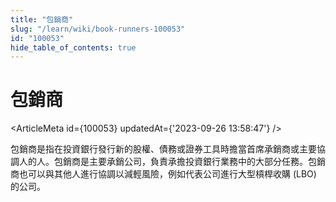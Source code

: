 ```yaml
---
title: "包銷商"
slug: "/learn/wiki/book-runners-100053"
id: "100053"
hide_table_of_contents: true
---
```



# 包銷商

<ArticleMeta id={100053} updatedAt={'2023-09-26 13:58:47'} />
<div className='border-solid border-b border-t-0 my-4 border-[var(--ifm-color-gray-300)]' />

包銷商是指在投資銀行發行新的股權、債務或證券工具時擔當首席承銷商或主要協調人的人。包銷商是主要承銷公司，負責承擔投資銀行業務中的大部分任務。包銷商也可以與其他人進行協調以減輕風險，例如代表公司進行大型槓桿收購 (LBO) 的公司。
